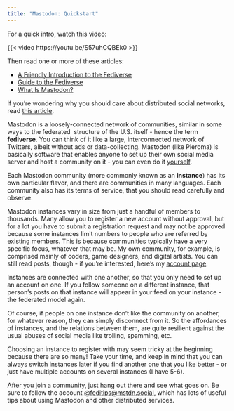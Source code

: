 ```yaml
---
title: "Mastodon: Quickstart"
---
```


For a quick intro, watch this video:

{{< video https://youtu.be/S57uhCQBEk0 >}}

Then read one or more of these articles:

-   [A Friendly Introduction to the Fediverse](https://medium.com/@VirtualAdept/a-friendly-introduction-to-the-fediverse-5b4ef3f8ed0e)
-   [Guide to the Fediverse](https://torresjrjr.com/archive/2020-07-19-guide-to-the-fediverse)
-   [What Is Mastodon?](https://spaceshipsin.space/blog/what-is-mastodon.html)

If you're wondering why you should care about distributed social networks, read [this article](https://medium.com/@npfoss/the-case-for-a-decentralized-social-network-2683b727abf5).

Mastodon is a loosely-connected network of communities, similar in some ways to the federated  structure of the U.S. itself - hence the term **fediverse**. You can think of it like a large, interconnected network of Twitters, albeit without ads or data-collecting. Mastodon (like Pleroma) is basically software that enables anyone to set up their own social media server and host a community on it - you can even do it [yourself](https://federation.spacebear.ee). 

Each Mastodon community (more commonly known as an **instance**) has its own particular flavor, and there are communities in many languages. Each community also has its terms of service, that you should read carefully and observe.

Mastodon instances vary in size from just a handful of members to thousands. Many allow you to register a new account without approval, but for a lot you have to submit a registration request and may not be approved because some instances limit numbers to people who are referred by existing members. This is because communities typically have a very specific focus, whatever that may be. My own community, for example, is comprised mainly of coders, game designers, and digital artists. You can still read posts, though - if you're interested, here's my [account page](https://merveilles.town/web/accounts/6363).

Instances are connected with one another, so that you only need to set up an account on one. If you follow someone on a different instance, that person's posts on that instance will appear in your feed on your instance - the federated model again.

Of course, if people on one instance don't like the community on another, for whatever reason, they can simply disconnect from it. So the affordances of instances, and the relations between them, are quite resilient against the usual abuses of social media like trolling, spamming, etc.

Choosing an instance to register with may seem tricky at the beginning because there are so many! Take your time, and keep in mind that you can always switch instances later if you find another one that you like better - or just have multiple accounts on several instances (I have 5-6).

After you join a community, just hang out there and see what goes on. Be sure to follow the account [\@feditips\@mstdn.social](https://merveilles.town/web/accounts/99753), which has lots of useful tips about using Mastodon and other distributed services.

